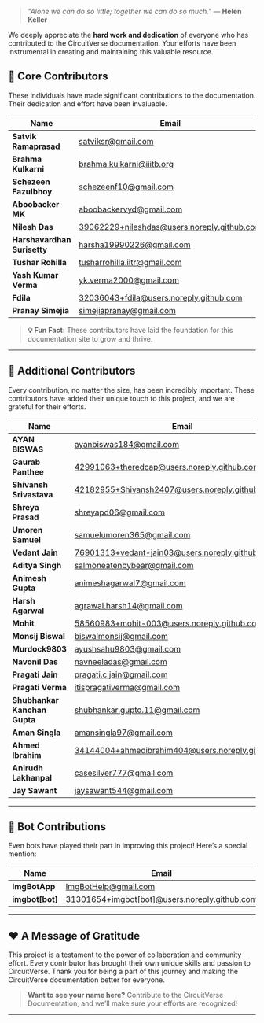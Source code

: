 > *"Alone we can do so little; together we can do so much."* — **Helen Keller**

We deeply appreciate the **hard work and dedication** of everyone who has contributed to the CircuitVerse documentation. Your efforts have been instrumental in creating and maintaining this valuable resource.


## 🌟 **Core Contributors**

These individuals have made significant contributions to the documentation. Their dedication and effort have been invaluable.

| **Name**                      | **Email**                                                      |
|-------------------------------|---------------------------------------------------------------|
| **Satvik Ramaprasad**         | [satviksr@gmail.com](mailto:satviksr@gmail.com)               |
| **Brahma Kulkarni**           | [brahma.kulkarni@iiitb.org](mailto:brahma.kulkarni@iiitb.org) |
| **Schezeen Fazulbhoy**        | [schezeenf10@gmail.com](mailto:schezeenf10@gmail.com)         |
| **Aboobacker MK**             | [aboobackervyd@gmail.com](mailto:aboobackervyd@gmail.com)     |
| **Nilesh Das**                | [39062229+nileshdas@users.noreply.github.com](mailto:39062229+nileshdas@users.noreply.github.com) |
| **Harshavardhan Surisetty**   | [harsha19990226@gmail.com](mailto:harsha19990226@gmail.com)   |
| **Tushar Rohilla**            | [tusharrohilla.iitr@gmail.com](mailto:tusharrohilla.iitr@gmail.com) |
| **Yash Kumar Verma**          | [yk.verma2000@gmail.com](mailto:yk.verma2000@gmail.com)       |
| **Fdila**                     | [32036043+fdila@users.noreply.github.com](mailto:32036043+fdila@users.noreply.github.com) |
| **Pranay Simejia**            | [simejiapranay@gmail.com](mailto:simejiapranay@gmail.com)     |

> **💡 Fun Fact:** These contributors have laid the foundation for this documentation site to grow and thrive.

---

## 🤝 **Additional Contributors**

Every contribution, no matter the size, has been incredibly important. These contributors have added their unique touch to this project, and we are grateful for their efforts.

| **Name**                      | **Email**                                                      |
|-------------------------------|---------------------------------------------------------------|
| **AYAN BISWAS**               | [ayanbiswas184@gmail.com](mailto:ayanbiswas184@gmail.com)     |
| **Gaurab Panthee**            | [42991063+theredcap@users.noreply.github.com](mailto:42991063+theredcap@users.noreply.github.com) |
| **Shivansh Srivastava**       | [42182955+Shivansh2407@users.noreply.github.com](mailto:42182955+Shivansh2407@users.noreply.github.com) |
| **Shreya Prasad**             | [shreyapd06@gmail.com](mailto:shreyapd06@gmail.com)           |
| **Umoren Samuel**             | [samuelumoren365@gmail.com](mailto:samuelumoren365@gmail.com) |
| **Vedant Jain**               | [76901313+vedant-jain03@users.noreply.github.com](mailto:76901313+vedant-jain03@users.noreply.github.com) |
| **Aditya Singh**      | [salmoneatenbybear@gmail.com](mailto:salmoneatenbybear@gmail.com) |
| **Animesh Gupta**             | [animeshagarwal7@gmail.com](mailto:animeshagarwal7@gmail.com) |
| **Harsh Agarwal**             | [agrawal.harsh14@gmail.com](mailto:agrawal.harsh14@gmail.com) |
| **Mohit**                     | [58560983+mohit-003@users.noreply.github.com](mailto:58560983+mohit-003@users.noreply.github.com) |
| **Monsij Biswal**             | [biswalmonsij@gmail.com](mailto:biswalmonsij@gmail.com)       |
| **Murdock9803**               | [ayushsahu9803@gmail.com](mailto:ayushsahu9803@gmail.com)     |
| **Navonil Das**               | [navneeladas@gmail.com](mailto:navneeladas@gmail.com)         |
| **Pragati Jain**              | [pragati.c.jain@gmail.com](mailto:pragati.c.jain@gmail.com)   |
| **Pragati Verma**             | [itispragativerma@gmail.com](mailto:itispragativerma@gmail.com) |
| **Shubhankar Kanchan Gupta**  | [shubhankar.gupto.11@gmail.com](mailto:shubhankar.gupto.11@gmail.com) |
| **Aman Singla**               | [amansingla97@gmail.com](mailto:amansingla97@gmail.com)       |
| **Ahmed Ibrahim**             | [34144004+ahmedibrahim404@users.noreply.github.com](mailto:34144004+ahmedibrahim404@users.noreply.github.com) |
| **Anirudh Lakhanpal**         | [casesilver777@gmail.com](mailto:casesilver777@gmail.com) |
| **Jay Sawant**                | [jaysawant544@gmail.com](mailto:jaysawant544@gmail.com) |


---

## 🤖 **Bot Contributions**

Even bots have played their part in improving this project! Here’s a special mention:

| **Name**         | **Email**                                                |
|------------------|----------------------------------------------------------|
| **ImgBotApp**    | [ImgBotHelp@gmail.com](mailto:ImgBotHelp@gmail.com)      |
| **imgbot[bot]**  | [31301654+imgbot[bot]@users.noreply.github.com](mailto:31301654+imgbot[bot]@users.noreply.github.com) |

---

## ❤️ **A Message of Gratitude**

This project is a testament to the power of collaboration and community effort. Every contributor has brought their own unique skills and passion to CircuitVerse. Thank you for being a part of this journey and making the CircuitVerse documentation better for everyone.

> **Want to see your name here?** Contribute to the CircuitVerse Documentation, and we’ll make sure your efforts are recognized!

---
